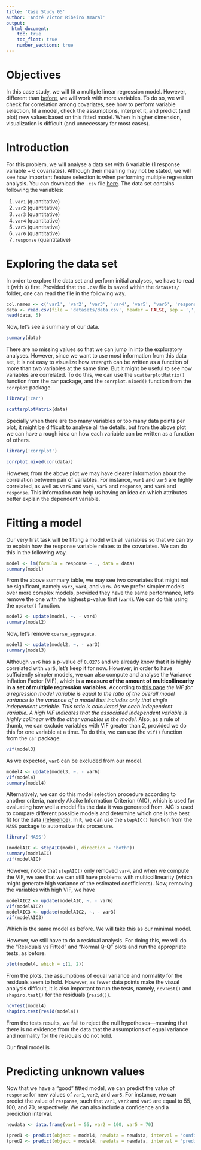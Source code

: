 ```yaml
---
title: 'Case Study 05'
author: 'André Victor Ribeiro Amaral'
output:
  html_document:
    toc: true
    toc_float: true
    number_sections: true
---
```


# Objectives {-}

In this case study, we will fit a multiple linear regression model. However, different than [before](./case_study_04.html), we will work with more variables. To do so, we will check for correlation among covariates, see how to perform variable selection, fit a model, check the assumptions, interpret it, and predict (and plot) new values based on this fitted model. When in higher dimension, visualization is difficult (and unnecessary for most cases).

# Introduction

For this problem, we will analyse a data set with 6 variable (1 response variable + 6 covariates). Although their meaning may not be stated, we will see how important feature selection is when performing multiple regression analysis.  You can download the `.csv` file [here](./datasets/data.csv). The data set contains following the variables:

1. `var1` (quantitative)
2. `var2` (quantitative)
3. `var3` (quantitative)
4. `var4` (quantitative)
5. `var5` (quantitative)
5. `var6` (quantitative)
6. `response` (quantitative)

# Exploring the data set

In order to explore the data set and perform initial analyses, we have to read it (with `R`) first. Provided that the `.csv` file is saved within the `datasets/` folder, one can read the file in the following way.

```r
col.names <- c('var1', 'var2', 'var3', 'var4', 'var5', 'var6', 'response')
data <- read.csv(file = 'datasets/data.csv', header = FALSE, sep = ',', col.names = col.names)
head(data, 5)
```

Now, let's see a summary of our data.

```r
summary(data)
```

There are no missing values so that we can jump in into the exploratory analyses. However, since we want to use most information from this data set, it is not easy to visualize how `strength` can be written as a function of more than two variables at the same time. But it might be useful to see how variables are correlated. To do this, we can use the `scatterplotMatrix()` function from the `car` package, and the `corrplot.mixed()` function from the `corrplot` package.

```r
library('car')

scatterplotMatrix(data)
```

Specially when there are too many variables or too many data points per plot, it might be difficult to analyse all the details, but from the above plot we can have a rough idea on how each variable can be written as a function of others.

```r
library('corrplot')

corrplot.mixed(cor(data))
```

However, from the above plot we may have clearer information about the correlation between pair of variables. For instance, `var1` and `var3` are highly correlated, as well as `var5` and `var6`, `var5` and `response`, and `var6` and `response`. This information can help us having an idea on which attributes better explain the dependent variable.

# Fitting a model

Our very first task will be fitting a model with all variables so that we can try to explain how the response variable relates to the covariates. We can do this in the following way.

```r
model <- lm(formula = response ~ ., data = data)
summary(model)
```

From the above summary table, we may see two covariates that might not be significant, namely `var3`, `var4`, and `var6`. As we prefer simpler models over more complex models, provided they have the same performance, let's remove the one with the highest p-value first (`var4`). We can do this using the `update()` function.

```r
model2 <- update(model, ~. - var4)
summary(model2)
```

Now, let's remove `coarse_aggregate`.

```r
model3 <- update(model2, ~. - var3)
summary(model3)
```


Although `var6` has a p-value of `0.0276` and we already know that it is highly correlated with `var5`, let's keep it for now. However, in order to have sufficiently simpler models, we can also compute and analyse the Variance Inflation Factor (VIF), which is a **measure of the amount of multicollinearity in a set of multiple regression variables**. According to [this page](https://www.investopedia.com/terms/v/variance-inflation-factor.asp) *the VIF for a regression model variable is equal to the ratio of the overall model variance to the variance of a model that includes only that single independent variable. This ratio is calculated for each independent variable. A high VIF indicates that the associated independent variable is highly collinear with the other variables in the model*. Also, as a rule of thumb, we can exclude variables with VIF greater than 2, provided we do this for one variable at a time. To do this, we can use the `vif()` function from the `car` package.

```r
vif(model3)
```

As we expected, `var6` can be excluded from our model.

```r
model4 <- update(model3, ~. - var6)
vif(model4)
summary(model4)
```

Alternatively, we can do this model selection procedure according to another criteria, namely Akaike Information Criterion (AIC), which is used for evaluating how well a model fits the data it was generated from. AIC is used to compare different possible models and determine which one is the best fit for the data [(reference)](https://www.scribbr.com/statistics/akaike-information-criterion/). In `R`, we can use the `stepAIC()` function from the `MASS` package to automatize this procedure.

```r
library('MASS')

(modelAIC <- stepAIC(model, direction = 'both'))
summary(modelAIC)
vif(modelAIC)
```

However, notice that `stepAIC()` only removed `var4`, and when we compute the VIF, we see that we can still have problems with multicollinearity (which might generate high variance of the estimated coefficients). Now, removing the variables with high VIF, we have

```r
modelAIC2 <- update(modelAIC, ~. - var6)
vif(modelAIC2)
modelAIC3 <- update(modelAIC2, ~. - var3)
vif(modelAIC3)
```

Which is the same model as before. We will take this as our minimal model.

However, we still have to do a residual analysis. For doing this, we will do the "Residuals vs Fitted" and "Normal Q-Q" plots and run the appropriate tests, as before.

```r
plot(model4, which = c(1, 2))
```

From the plots, the assumptions of equal variance and normality for the residuals seem to hold. However, as fewer data points make the visual analysis difficult, it is also important to run the tests, namely, `ncvTest()` and `shapiro.test()` for the residuals (`resid()`).

```r
ncvTest(model4)
shapiro.test(resid(model4))
```

From the tests results, we fail to reject the null hypotheses---meaning that there is no evidence from the data that the assumptions of equal variance and normality for the residuals do not hold.

Our final model is

\begin{align*}
\texttt{response}_i &= `r round(model4$coefficients[[1]], 3)` + `r round(model4$coefficients[[2]], 3)`\texttt{var1}_i + `r round(model4$coefficients[[3]], 3)`\texttt{var2}_i + `r round(model4$coefficients[[4]], 3)`\texttt{var5}_i
\end{align*}

# Predicting unknown values

Now that we have a "good" fitted model, we can predict the value of `response` for new values of `var1`, `var2`, and `var5`. For instance, we can predict the value of `response`, such that `var1`, `var2` and `var5` are equal to 55, 100, and 70, respectively. We can also include a confidence and a prediction interval.

```r
newdata <- data.frame(var1 = 55, var2 = 100, var5 = 70)

(pred1 <- predict(object = model4, newdata = newdata, interval = 'confidence'))
(pred2 <- predict(object = model4, newdata = newdata, interval = 'prediction'))
```

